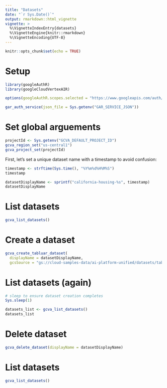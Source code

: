 ```yaml
---
title: "Datasets"
date: "`r Sys.Date()`"
output: rmarkdown::html_vignette
vignette: >
  %\VignetteIndexEntry{datasets}
  %\VignetteEngine{knitr::rmarkdown}
  %\VignetteEncoding{UTF-8}
---
```


```r
knitr::opts_chunk$set(echo = TRUE)
```

# Setup

```r
library(googleAuthR)
library(googleCloudVertexAIR)

options(googleAuthR.scopes.selected = "https://www.googleapis.com/auth/cloud-platform")

gar_auth_service(json_file = Sys.getenv("GAR_SERVICE_JSON"))
```

# Set global arguements

```r
projectId <- Sys.getenv("GCVA_DEFAULT_PROJECT_ID")
gcva_region_set("us-central1")
gcva_project_set(projectId)
```

First, let's set a unique dataset name with a timestamp to avoid confusion:
```r
timestamp <- strftime(Sys.time(), "%Y%m%d%H%M%S")
timestamp
```


```r
datasetDisplayName <- sprintf("california-housing-%s", timestamp)
datasetDisplayName
```


# List datasets

```r
gcva_list_datasets()
```

# Create a dataset


```r
gcva_create_tabluar_dataset(
  displayName = datasetDisplayName,
  gcsSource = "gs://cloud-samples-data/ai-platform-unified/datasets/tabular/california-housing-tabular-regression.csv")
```

# List datasets (again)

```r
# sleep to ensure dataset creation completes
Sys.sleep(1)
```

```r
datasets_list <- gcva_list_datasets()
datasets_list
```

# Delete dataset

```r
gcva_delete_dataset(displayName = datasetDisplayName)
```

# List datasets

```r
gcva_list_datasets()
```

